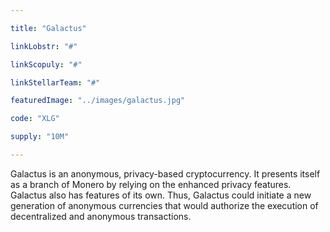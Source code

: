 ```yaml
---

title: "Galactus"

linkLobstr: "#"

linkScopuly: "#"

linkStellarTeam: "#"

featuredImage: "../images/galactus.jpg"

code: "XLG"

supply: "10M"

---
```


Galactus is an anonymous, privacy-based cryptocurrency. It presents itself as a branch of Monero by relying on the enhanced privacy features. Galactus also has features of its own. Thus, Galactus could initiate a new generation of anonymous currencies that would authorize the execution of decentralized and anonymous transactions.
 
